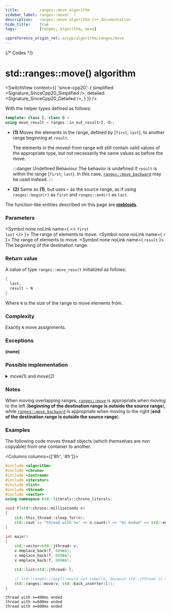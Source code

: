 ```yaml
---
title:         ranges::move algorithm
sidebar_label: ranges::move(  )
description:   ranges::move algorithm C++ documentation
hide_title:    true
tags:          [ranges, algorithm, move]

cppreference_origin_rel: w/cpp/algorithm/ranges/move
---
```



{/* Codes */}


# std::ranges::move() algorithm

<SwitchView content={{
	'since-cpp20': {
		simplified:	<Signature_SinceCpp20_Simplified />,
		detailed:	<Signature_SinceCpp20_Detailed />,
	}
}} />

With the helper types defined as follows:
```cpp
template< class I, class O >
using move_result = ranges::in_out_result<I, O>;
```

- **(1)** Moves the elements in the range, defined by [`first`; `last`), to another range beginning at `result`.

  The elements in the moved-from range will still contain valid values of the appropriate type, but not necessarily the same values as before the move.

  :::danger Undefined Behaviour
  The behavior is undefined if `result` is within the range [`first`; `last`). In this case, [`ranges::move_backward`](/docs/std/algo/ranges/move_backward) may be used instead.
  :::

- **(2)** Same as **(1)**, but uses `r` as the source range, as if using `ranges::begin(r)` as `first` and `ranges::end(r)` as `last`.


The function-like entities described on this page are [**niebloids**](/docs/std/algo/niebloids).

### Parameters

<SymbolTable>

  <Symbol none noLink name={ <> <code>first</code> <br/> <code>last</code> </> }>
    The range of elements to move.
  </Symbol>
  <Symbol none noLink name={ <code>r</code> }>
    The range of elements to move.
  </Symbol>
  <Symbol none noLink name={ <code>result</code> }>
    The beginning of the destination range.
  </Symbol>

</SymbolTable>

### Return value

A value of type `ranges::move_result` initialized as follows:
```cpp
{
  last,
  result + N
}
```
Where `N` is the size of the range to move elements from.

### Complexity

Exactly `N` move assignments.

### Exceptions

**(none)**

### Possible implementation

<details>
<summary>move(1) and move(2)</summary>

```cpp
struct move_fn
{
    template<std::input_iterator I, std::sentinel_for<I> S, std::weakly_incrementable O>
    requires std::indirectly_movable<I, O>
    constexpr ranges::move_result<I, O>
        operator()(I first, S last, O result) const
    {
        for (; first != last; ++first, ++result)
            *result = ranges::iter_move(first);
        return {std::move(first), std::move(result)};
    }
    template<ranges::input_range R, std::weakly_incrementable O>
    requires std::indirectly_movable<ranges::iterator_t<R>, O>
    constexpr ranges::move_result<ranges::borrowed_iterator_t<R>, O>
        operator()(R&& r, O result) const
    {
        return (*this)(ranges::begin(r), ranges::end(r), std::move(result));
    }
};

inline constexpr move_fn move {};
```

</details>

### Notes

When moving overlapping ranges, [`ranges::move`](#) is appropriate when moving to the left (**beginning of the destination range is outside the source range**),  
while [`ranges::move_backward`](/docs/std/algo/ranges/move_backward) is appropriate when moving to the right (**end of the destination range is outside the source range**).

### Examples

The following code moves thread objects (which themselves are non copyable) from one container to another.

<Columns columns={['8fr', '4fr']}>
<div>

```cpp title='Main.cpp' showLineNumbers
#include <algorithm>
#include <chrono>
#include <iostream>
#include <iterator>
#include <list>
#include <thread>
#include <vector>
using namespace std::literals::chrono_literals;

void f(std::chrono::milliseconds n)
{
    std::this_thread::sleep_for(n);
    std::cout << "thread with n=" << n.count() << "ms ended" << std::endl;
}

int main()
{
    std::vector<std::jthread> v;
    v.emplace_back(f, 400ms);
    v.emplace_back(f, 600ms);
    v.emplace_back(f, 800ms);

    std::list<std::jthread> l;

    // std::ranges::copy() would not compile, because std::jthread is non-copyable
    std::ranges::move(v, std::back_inserter(l));
}
```

</div>
<div>

```plaintext title="Output"
thread with n=400ms ended
thread with n=600ms ended
thread with n=800ms ended
```

</div>
</Columns>
